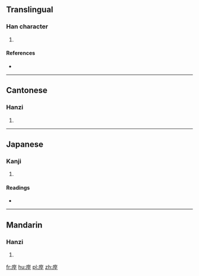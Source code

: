 ==Translingual==

===Han character===
{{Han char|rn=53|rad=广|as=06|sn=9|four=00214|canj=IMIG|ids=⿸广至}}

# {{defn|Han|sort=广06}}

====References====
* {{Han ref|kx=0345.200|dkj=09307|dj=0655.090|hdz=20882.030|uh=5EA2|ud=24226|bh=CEB7|bd=52919}}

----

==Cantonese==

===Hanzi===
{{yue-hanzi|jyut=[[zat6]]|y=jat6}}

# {{defn|lang=yue|sort=广06}}

----

==Japanese==

===Kanji===
{{ja-kanji|grade=|rs=广06}}

# {{defn|lang=ja|sort=广06}}

====Readings====
* {{ja-readings|on=[[ちつ]] (chitsu), [[ちち]] (chichi), [[てい]] (tei)|kun=[[さへぎりとどめる]] (sahegiritodomeru)}}

----

==Mandarin==

===Hanzi===
{{cmn-hanzi|pin=[[zhì]] ([[zhi4]])|wg=chih<sup>4</sup>}}

# {{defn|lang=cmn|sort=广06}}

[[fr:庢]]
[[hu:庢]]
[[pl:庢]]
[[zh:庢]]